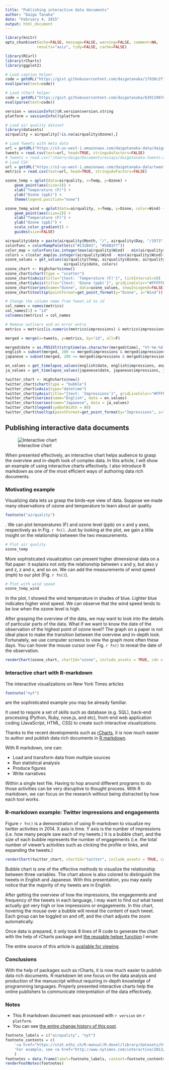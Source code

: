 ```yaml
---
title: "Publishing interactive data documents"
author: "Daigo Tanaka"
date: "February 4, 2015"
output: html_document
---
```

```r
library(knitr)
opts_chunk$set(echo=FALSE, message=FALSE, warning=FALSE, comment=NA,
              results="asis", tidy=FALSE, cache=FALSE)

library(RCurl)
library(rCharts)
library(ggplot2)

# Load caption helper
code = getURL("https://gist.githubusercontent.com/daigotanaka/17930c2ff891e05a83f5/raw/be9555098bcbe92c869196318a31196d33b19584/rmd_caption_helper.R")
eval(parse(text=code))

# Load rChart helper
code = getURL("https://gist.githubusercontent.com/daigotanaka/63911907d6ceebe54a74/raw/cb130eb9948be2a4c9d44fb9c925abf21a2cdc1f/rchart-helper.R")
eval(parse(text=code))

version = sessionInfo()$R.version$version.string
platform = sessionInfo()$platform

# Load air quality dataset
library(datasets)
airquality = airquality[!is.na(airquality$Ozone),]

# Load Tweets with meta data
url = getURL("https://s3-us-west-1.amazonaws.com/daigotanaka-data/daigotanaka-tweets-2014.csv", .encoding="UTF-8")
tweets = read.csv(text=url, head=TRUE, stringsAsFactors=FALSE)
# tweets = read.csv("/Users/daigo/Documents/essays/daigotanaka-tweets-2014.csv", header=TRUE)
# Load CSV
url = getURL("https://s3-us-west-1.amazonaws.com/daigotanaka-data/tweet-activity-metrics-daigotanaka-2014.csv", .encoding="UTF-8")
metrics = read.csv(text=url, head=TRUE, stringsAsFactors=FALSE)
```

```r
ozone_temp = qplot(data=airquality, x=Temp, y=Ozone) +
    geom_point(aes(size=3)) +
    xlab("Temperature (F)") +
    ylab("Ozone (ppb)") +
    theme(legend.position="none")

ozone_temp_wind = qplot(data=airquality, x=Temp, y=Ozone, color=Wind) +
    geom_point(aes(size=2)) +
    xlab("Temperature (F)") +
    ylab("Ozone (ppb)") +
    scale_color_gradient() +
    guides(size=FALSE)

airquality$date = paste(airquality$Month, "/", airquality$Day, "/1973", sep="")
colorFunc = colorRampPalette(c("#132B43", "#56B1F7"))
color_map = colorFunc(as.integer(max(airquality$Wind) - min(airquality$Wind)))
colors = c(color_map[as.integer(airquality$Wind - min(airquality$Wind))])
ozone_values = get_values(airquality$Temp, airquality$Ozone, airquality$Wind,
                          airquality$date, colors)
ozone_chart <- Highcharts$new()
ozone_chart$chart(type = "scatter")
ozone_chart$xAxis(title="{text: 'Temperature (F)'}", tickInterval=10)
ozone_chart$yAxis(title="{text: 'Ozone (ppb)'}", gridLineColor="#FFFFFF", floor=0)
ozone_chart$series(name="Ozone", data=ozone_values, showInLegend=FALSE)
ozone_chart$tooltip(pointFormat=get_point_format(y="Ozone", z="Wind"))

# Change the column name from Tweet.id to id
col_names = names(metrics)
col_names[1] = "id"
colnames(metrics) = col_names

# Remove outliers and an error entry
metrics = metrics[is.numeric(metrics$impressions) & metrics$impressions > 0 & metrics$id != 513495667927711744,]

merged = merge(x=tweets, y=metrics, by="id", all=F)

merged$date = as.POSIXlt(strptime(as.character(merged$time), "%Y-%m-%d %H:%M %z", tz="UTC"))
english = subset(merged, 200 <= merged$impressions & merged$impressions <= 400 & merged$lang=="en")
japanese = subset(merged, 200 <= merged$impressions & merged$impressions <= 400 &  merged$lang=="ja")

en_values = get_timelapse_values(english$date, english$impressions, english$engagements, english$text)
ja_values = get_timelapse_values(japanese$date, japanese$impressions, japanese$engagements, japanese$text)

twitter_chart <- Highcharts$new()
twitter_chart$chart(type = "bubble")
twitter_chart$xAxis(type="datetime")
twitter_chart$yAxis(title="{text: 'Impressions'}", gridLineColor="#FFFFFF")
twitter_chart$series(name="English", data = en_values)
twitter_chart$series(name="Japanese", data = ja_values)
twitter_chart$legend(symbolWidth = 80)
twitter_chart$tooltip(pointFormat=get_point_format(y="Impressions", z="Engagements"))
```

## Publishing interactive data documents

![Interactive chart](https://farm8.staticflickr.com/7341/15834649053_ca6a990af4_o.png)

When presented effectively, an interactive chart helps audience to grasp the
overview and in-depth look of complex data. In this article, I will show
an example of using interactive charts effectively. I also introduce R markdown
as one of the most efficient ways of authoring data rich documents.

### Motivating example

Visualizing data lets us grasp the birds-eye view of data. Suppose we made many
observations of ozone and temperature to learn about air
quality
```r
footnote("airquality")
```
. We can plot temperatures (F) and ozone level (ppb) on
x and y axes, respectively as in Fig.  `r fn()`. Just by looking at the plot, we
gain a little insight on the relationship between the two measurements.


```r
# Plot air quality
ozone_temp
```

More sophisticated visualization can present higher dimensional data on a flat
paper: it explains not only the relationship between x and y, but also y and z,
z and x, and so on. We can add the measurements of wind speed (mph) to our
plot (Fig. `r fn()`).

```r
# Plot with wind speed
ozone_temp_wind
```

In the plot, I showed the wind temperature in shades of blue. Lighter blue
indicates higher wind speed. We can observe that the wind speed tends to be
low when the ozone level is high.

After grasping the overview of the data, we may want to look into the
details of particular parts of the data. What if we want to know the date of the
observation of the highest point of ozone level? The graph on a paper is not
ideal place to make the transition between the overview and in-depth look.
Fortunately, we use computer screens to view the graph more often these days.
You can hover the mouse cursor over Fig. `r fn()` to reveal the date of the
observation.

```r
renderChart(ozone_chart, chartId="ozone", include_assets = TRUE, cdn = TRUE)
```

### Interactive chart with R-markdown

The interactive visualizations on New York Times articles
```r
footnote("nyt")
```
are the sophisticated
example you may be already familiar.

It used to require a set of skills such as database (e.g. SQL),
back-end processing (Python, Ruby, nose.js, and etc), front-end web
application coding (JavaScript, HTML, CSS) to create such interactive
visualizations.

Thanks to the recent developments such as
[rCharts](http://ramnathv.github.io/rCharts/), it is now much easier to
author and publish data rich documents in
[R markdown](http://rmarkdown.rstudio.com/).

With R markdown, one can:

- Load and transform data from multiple sources
- Run statistical analysis
- Produce figures
- Write narratives

Within a single text file. Having to hop around different programs to do those
activities can be very disruptive to thought process. With R markdown, we
can focus on the research without being distracted by how each tool works.

### R-markdown example: Twitter impressions and engagements

Figure `r fn()` is a demonstration of using R-markdown to visualize my twitter
activities in 2014. X axis is time. Y axis is the number of impressions (i.e.
how many people saw each of my tweets.) It is a bubble chart, and the size of
each bubble represents the number of engagements (i.e. the total number of
viewer's activities such as clicking the profile or links, and expanding the
tweets.)

```r
renderChart(twitter_chart, chartId="twitter", include_assets = TRUE, cdn = TRUE)
```

Bubble chart is one of the effective methods to visualize the relationship
between three variables. The chart above is also colored to distinguish
the tweets in English and Japanese. With this presentation, you may easily
notice that the majority of my tweets are in English.

After getting the overview of how the impressions, the engagements and frequency
of the tweets in each language, I may want to find out what tweet actually got
very high or low impressions or
engagements. In this chart, hovering the mouse over a bubble will reveal the
content of each tweet. Each group can be toggled on and off, and the chart
adjusts the zoom automatically.

Once data is prepared, it only took 8 lines of R code to generate the chart
with the help of rCharts package and
[the reusable helper function](https://gist.github.com/daigotanaka/63911907d6ceebe54a74)
I wrote:

<script src="http://gist-it.appspot.com/https://github.com/daigotanaka/essays/blob/master/publishing-interactive-data-documents.Rmd?slice=82:90&footer=0">
</script>

The entire source of this article is
[available for viewing](https://raw.githubusercontent.com/daigotanaka/essays/master/publishing-interactive-data-documents.Rmd).

### Conclusions

With the help of packages such as rCharts, it is now much easier to publish data
rich documents. R markdown let one focus on the data analysis and production of
the manuscript without requiring in-depth knowledge of programming languages.
Properly presented interactive charts help the online publishers to communicate
interpretation of the data effectively.

### Notes

- This R markdown document was processed with `r version` on `r platform`.
- You can see [the entire change history of this post](https://github.com/daigotanaka/essays/commits/master/publishing-interactive-data-documents.Rmd).

```r
footnote_labels = c("airquality", "nyt")
footnote_contents = c(
    '<a href="https://stat.ethz.ch/R-manual/R-devel/library/datasets/html/airquality.html">New York Air Quality Measurements data</a> is available in datasets package in R. For health effects of ozone, see <a href="http://www.epa.gov/groundlevelozone/health.html">here</a>',
    'For example, see <a href="http://www.nytimes.com/interactive/2013/05/25/sunday-review/corporate-taxes.html">Across U.S. Companies, Tax Rates Vary Greatly</a>'
    )
footnotes = data.frame(label=footnote_labels, content=footnote_contents)
renderFootNotes(footnotes)
```
